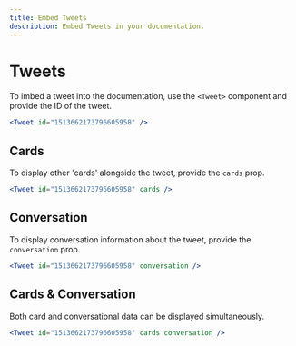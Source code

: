 ```yaml
---
title: Embed Tweets
description: Embed Tweets in your documentation.
---
```


# Tweets

To imbed a tweet into the documentation, use the `<Tweet>` component and provide the ID of the tweet.

<Tweet id="1513662173796605958" />

```jsx
<Tweet id="1513662173796605958" />
```

## Cards

To display other 'cards' alongside the tweet, provide the `cards` prop.

<Tweet id="1513662173796605958" cards />

```jsx
<Tweet id="1513662173796605958" cards />
```

## Conversation

To display conversation information about the tweet, provide the `conversation` prop.

<Tweet id="1513662173796605958" conversation />

```jsx
<Tweet id="1513662173796605958" conversation />
```

## Cards & Conversation

Both card and conversational data can be displayed simultaneously.

<Tweet id="1513662173796605958" cards conversation />

```jsx
<Tweet id="1513662173796605958" cards conversation />
```